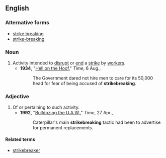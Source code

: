 {{wikipedia}}
==English==

===Alternative forms===
*[[strike breaking]]
*[[strike-breaking]]

===Noun===
{{en-noun|-}}

# Activity intended to [[disrupt]] or [[end]] a [[strike]] by [[worker]]s.
#*'''1934''', "[http://www.time.com/time/magazine/article/0,9171,747596,00.html Hell on the Hoof]," ''Time'', 6 Aug.,
#*:The Government dared not hire men to care for its 50,000 head for fear of being accused of '''strikebreaking'''.

===Adjective===
{{en-adj|-}}
# Of or pertaining to such activity.
#*'''1992''', "[http://www.time.com/time/magazine/article/0,9171,975374,00.html Bulldozing the U.A.W.]," ''Time'', 27 Apr.,
#*:Caterpillar's main '''strikebreaking''' tactic had been to advertise for permanent replacements.

====Related terms====
*[[strikebreaker]]